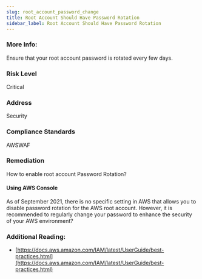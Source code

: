```yaml
---
slug: root_account_password_change
title: Root Account Should Have Password Rotation
sidebar_label: Root Account Should Have Password Rotation
---
```


### More Info:

Ensure that your root account password is rotated every few days.

### Risk Level

Critical

### Address

Security

### Compliance Standards

AWSWAF

### Remediation

How to enable root account Password Rotation?  

#### Using AWS Console

As of September 2021, there is no specific setting in AWS that allows you to disable password rotation for the AWS root account. However, it is recommended to regularly change your password to enhance the security of your AWS environment?

### Additional Reading:

- [https://docs.aws.amazon.com/IAM/latest/UserGuide/best-practices.html](https://docs.aws.amazon.com/IAM/latest/UserGuide/best-practices.html) 

